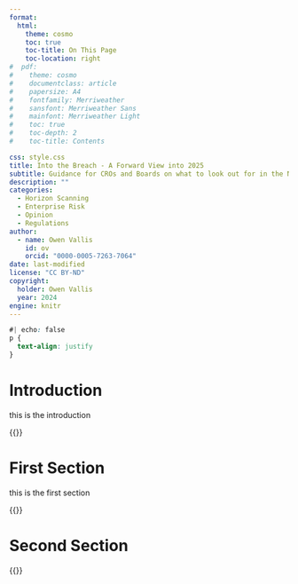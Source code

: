 ```yaml
---
format:
  html:
    theme: cosmo
    toc: true
    toc-title: On This Page
    toc-location: right
#  pdf:
#    theme: cosmo
#    documentclass: article
#    papersize: A4
#    fontfamily: Merriweather
#    sansfont: Merriweather Sans
#    mainfont: Merriweather Light
#    toc: true
#    toc-depth: 2
#    toc-title: Contents

css: style.css
title: Into the Breach - A Forward View into 2025
subtitle: Guidance for CROs and Boards on what to look out for in the New Year
description: ""
categories: 
  - Horizon Scanning
  - Enterprise Risk
  - Opinion
  - Regulations
author: 
  - name: Owen Vallis
    id: ov
    orcid: "0000-0005-7263-7064"
date: last-modified
license: "CC BY-ND"
copyright: 
  holder: Owen Vallis
  year: 2024
engine: knitr
---
```

```css
#| echo: false
p {
  text-align: justify
}
```

# Introduction

this is the introduction

{{<lipsum>}}

# First Section

this is the first section

{{<lipsum>}}

# Second Section

{{<lipsum>}}

